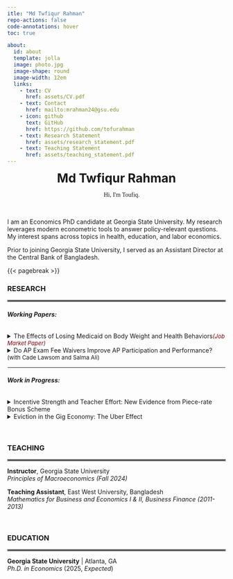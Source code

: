 ```yaml
---
itle: "Md Twfiqur Rahman"
repo-actions: false
code-annotations: hover
toc: true

about:
  id: about
  template: jolla
  image: photo.jpg
  image-shape: round
  image-width: 12em
  links:
    - text: CV
      href: assets/CV.pdf
    - text: Contact
      href: mailto:mrahman24@gsu.edu
    - icon: github
      text: GitHub
      href: https://github.com/tofurahman
    - text: Research Statement
      href: assets/research_statement.pdf
    - text: Teaching Statement
      href: assets/teaching_statement.pdf
---
```


::: {#about}
```{=html}
<center><b style="font-size: 28px;">Md Twfiqur Rahman</b>
<br>
<ul style="font-family: cursive;">Hi, I'm Toufiq.</ul>
</center>
```
<br>

I am an Economics PhD candidate at Georgia State University. My research leverages modern econometric tools to answer policy-relevant questions. My interest spans across topics in health, education, and labor economics.

Prior to joining Georgia State University, I served as an Assistant Director at the Central Bank of Bangladesh.
:::

{{< pagebreak >}}

### RESEARCH

<hr style="border:2px solid gray">

###### **Working Papers:**

```{=html}
<details>

<summary>The Effects of Losing Medicaid on Body Weight and Health Behaviors<font color="maroon"; size="2"><i>(Job Market Paper)</i></font></summary>

<p class="fulljustify">

Tennessee's 2005 Medicaid reform resulted in approximately 4% of Tennessean childless adults losing their coverage. Leveraging this policy-induced variation, I study the effects of large-scale Medicaid disenrollment on body weight and health behaviors. Using Behavioral Risk Factor Surveillance System (BRFSS) data from 1997 to 2010, I estimate synthetic difference-in-differences models that compare Tennessee's outcomes before and after the reform with those of a data-driven, synthetic Tennessee. The findings indicate that the reform increased Body Mass Index (BMI) among Tennessean childless adults by 0.37 points, contributing to roughly 4% rise in the prevalence of overweight or obese individuals (BMI≥25). The effects are strong among young (aged 20-39) as well as female childless adults, who likely experienced large coverage loss due to the reform. Examining health behaviors, I find that decreased participation in moderate physical activity (e.g., cycling, swimming) and dietary changes partially explain the weight gain.
<br>
<button class="button" style="vertical-align: middle" onclick="window.location.href='assets/BMI.pdf'">Paper</button>
<button class="button" style="vertical-align: middle" onclick="window.location.href='assets/BMI_slides.pdf'">Slides</button>
</p>
</details>

<details>
  
<summary>Do AP Exam Fee Waivers Improve AP Participation and Performance?<font size="2"> (with Cade Lawsom and Salma Ali)</font></summary>
<p class="fulljustify">
We leverage policy-induced variation in the out-of-pocket cost of taking Advanced Placement (AP) exams and within student variation to examine the effects of North Carolina's AP exam fee waiver policy on AP course enrollment, exam taking, and exam performance. Our use of course-level administrative data and student fixed effects address several limitations of prior studies. We find that the fee waivers increase the likelihood of an AP enrollee to take the AP test, but does not decrease the probability of passing the test. In contrast to previous studies, we find no effect on AP course enrollment. We provide evidence that fee waivers reduce racial gap in AP exam taking and potential college credit accumulation.
<br><button class="button" style="vertical-align: middle" onclick="window.location.href='mailto:mrahman24@gsu.edu'">Request Draft</button>
</p>
</details>
```
<hr style="border:1px solid white">

###### **Work in Progress:**

<details>

<summary>Incentive Strength and Teacher Effort: New Evidence from Piece-rate Bonus Scheme</summary>

</details>

<details>

<summary>Eviction in the Gig Economy: The Uber Effect</summary>

</details>

<br>

### TEACHING

<hr style="border:2px solid gray">

**Instructor**, Georgia State University<br><em>Principles of Macroeconomics (Fall 2024)</em>

**Teaching Assistant**, East West University, Bangladesh<br><em>Mathematics for Business and Economics I & II, Business Finance (2011-2013)</em>

<br>

### EDUCATION

<hr style="border:2px solid gray">

**Georgia State University** \| Atlanta, GA<br><em>Ph.D. in Economics</em> (2025, <i>Expected</i>)

